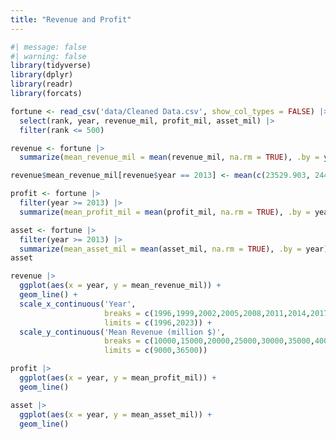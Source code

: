 ```yaml
---
title: "Revenue and Profit"
---
```


```r
#| message: false
#| warning: false
library(tidyverse)
library(dplyr)
library(readr)
library(forcats)
```

```r
fortune <- read_csv('data/Cleaned Data.csv', show_col_types = FALSE) |>
  select(rank, year, revenue_mil, profit_mil, asset_mil) |>
  filter(rank <= 500)
```

```r
revenue <- fortune |>
  summarize(mean_revenue_mil = mean(revenue_mil, na.rm = TRUE), .by = year)

revenue$mean_revenue_mil[revenue$year == 2013] <- mean(c(23529.903, 24421.006))
```

```r
profit <- fortune |>
  filter(year >= 2013) |>
  summarize(mean_profit_mil = mean(profit_mil, na.rm = TRUE), .by = year)
```

```r
asset <- fortune |>
  filter(year >= 2013) |>
  summarize(mean_asset_mil = mean(asset_mil, na.rm = TRUE), .by = year)
asset
```

```r
revenue |>
  ggplot(aes(x = year, y = mean_revenue_mil)) +
  geom_line() +
  scale_x_continuous('Year',
                     breaks = c(1996,1999,2002,2005,2008,2011,2014,2017,2020,2023),
                     limits = c(1996,2023)) +
  scale_y_continuous('Mean Revenue (million $)',
                     breaks = c(10000,15000,20000,25000,30000,35000,40000),
                     limits = c(9000,36500))
```

```r
profit |>
  ggplot(aes(x = year, y = mean_profit_mil)) +
  geom_line()
```

```r
asset |>
  ggplot(aes(x = year, y = mean_asset_mil)) +
  geom_line()
```